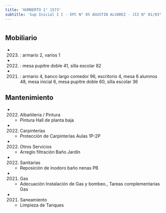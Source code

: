 ```yaml
---
title: 'HUMBERTO 1° 1573'
subtitle: 'Sup Inicial I C - EPC N° 05 AGUSTIN ALVAREZ - JII N° 01/03° - ESEA EN DANZA RAMICONE CURSO VOCACIONAL DE FOLKLORE N° 13'
---
```


#


## Mobiliario

*  (2023) : armario 2, varios 1 

*  (2022) : mesa pupitre doble 41, silla escolar 82 

*  (2021) : armario 4, banco largo comedor 96, escritorio 4, mesa 6 alumnos 48, mesa inicial 6, mesa pupitre doble 60, silla escolar 36 





## Mantenimiento

*  (2022) Albañileria / Pintura 
    + Pintura Hall de planta baja

*  (2022) Carpinterías 
    + Protección de Carpinterías Aulas 1P-2P

*  (2022) Otros Servicios 
    + Arreglo filtración Baño Jardín

*  (2022) Sanitarias 
    + Reposición de inodoro baño nenas PB

*  (2021) Gas 
    + Adecuación Instalación de Gas y bombeo., Tareas complementarias Gas

*  (2021) Saneamiento 
    + Limpieza de Tanques



